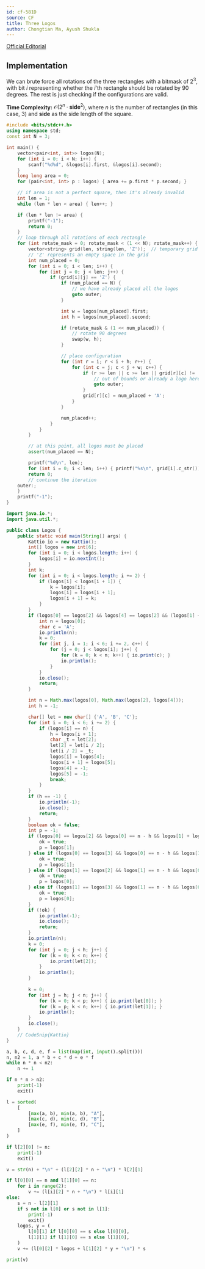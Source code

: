 ```yaml
---
id: cf-581D
source: CF
title: Three Logos
author: Chongtian Ma, Ayush Shukla
---
```


[Official Editorial](https://codeforces.com/blog/entry/20508)

## Implementation

We can brute force all rotations of the three rectangles with a bitmask of $2^3$, with bit $i$ representing whether the $i$'th rectangle should be rotated by
$90$ degrees. The rest is just checking if the configurations are valid.

**Time Complexity:** $\mathcal{O}(2^n \cdot \textbf{side}^2)$, where $n$ is the number of rectangles (in this case, 3) and $\textbf{side}$ as the side length of the square.

<LanguageSection>
<CPPSection>

```cpp
#include <bits/stdc++.h>
using namespace std;
const int N = 3;

int main() {
	vector<pair<int, int>> logos(N);
	for (int i = 0; i < N; i++) {
		scanf("%d%d", &logos[i].first, &logos[i].second);
	}
	long long area = 0;
	for (pair<int, int> p : logos) { area += p.first * p.second; }

	// if area is not a perfect square, then it's already invalid
	int len = 1;
	while (len * len < area) { len++; }

	if (len * len != area) {
		printf("-1");
		return 0;
	}
	// loop through all rotations of each rectangle
	for (int rotate_mask = 0; rotate_mask < (1 << N); rotate_mask++) {
		vector<string> grid(len, string(len, 'Z'));  // temporary grid
		// 'Z' represents an empty space in the grid
		int num_placed = 0;
		for (int i = 0; i < len; i++) {
			for (int j = 0; j < len; j++) {
				if (grid[i][j] == 'Z') {
					if (num_placed == N) {
						// we have already placed all the logos
						goto outer;
					}

					int w = logos[num_placed].first;
					int h = logos[num_placed].second;

					if (rotate_mask & (1 << num_placed)) {
						// rotate 90 degrees
						swap(w, h);
					}

					// place configuration
					for (int r = i; r < i + h; r++) {
						for (int c = j; c < j + w; c++) {
							if (r >= len || c >= len || grid[r][c] != 'Z') {
								// out of bounds or already a logo here
								goto outer;
							}
							grid[r][c] = num_placed + 'A';
						}
					}

					num_placed++;
				}
			}
		}

		// at this point, all logos must be placed
		assert(num_placed == N);

		printf("%d\n", len);
		for (int i = 0; i < len; i++) { printf("%s\n", grid[i].c_str()); }
		return 0;
		// continue the iteration
	outer:;
	}
	printf("-1");
}
```

</CPPSection>
<JavaSection>

```java
import java.io.*;
import java.util.*;

public class Logos {
	public static void main(String[] args) {
		Kattio io = new Kattio();
		int[] logos = new int[6];
		for (int i = 0; i < logos.length; i++) {
			logos[i] = io.nextInt();
		}
		int k;
		for (int i = 0; i < logos.length; i += 2) {
			if (logos[i] < logos[i + 1]) {
				k = logos[i];
				logos[i] = logos[i + 1];
				logos[i + 1] = k;
			}
		}
		if (logos[0] == logos[2] && logos[4] == logos[2] && (logos[1] + logos[3] + logos[5]) == logos[0]) {
			int n = logos[0];
			char c = 'A';
			io.println(n);
			k = 0;
			for (int j, i = 1; i < 6; i += 2, c++) {
				for (j = 0; j < logos[i]; j++) {
					for (k = 0; k < n; k++) { io.print(c); }
					io.println();
				}
			}
			io.close();
			return;
		}

		int n = Math.max(logos[0], Math.max(logos[2], logos[4]));
		int h = -1;

		char[] let = new char[] {'A', 'B', 'C'};
		for (int i = 0; i < 6; i += 2) {
			if (logos[i] == n) {
				h = logos[i + 1];
				char _t = let[2];
				let[2] = let[i / 2];
				let[i / 2] = _t;
				logos[i] = logos[4];
				logos[i + 1] = logos[5];
				logos[4] = -1;
				logos[5] = -1;
				break;
			}
		}
		if (h == -1) {
			io.println(-1);
			io.close();
			return;
		}
		boolean ok = false;
		int p = -1;
		if (logos[0] == logos[2] && logos[0] == n - h && logos[1] + logos[3] == n) {
			ok = true;
			p = logos[1];
		} else if (logos[0] == logos[3] && logos[0] == n - h && logos[1] + logos[2] == n) {
			ok = true;
			p = logos[1];
		} else if (logos[1] == logos[2] && logos[1] == n - h && logos[0] + logos[3] == n) {
			ok = true;
			p = logos[0];
		} else if (logos[1] == logos[3] && logos[1] == n - h && logos[0] + logos[2] == n) {
			ok = true;
			p = logos[0];
		}
		if (!ok) {
			io.println(-1);
			io.close();
			return;
		}
		io.println(n);
		k = 0;
		for (int j = 0; j < h; j++) {
			for (k = 0; k < n; k++) {
				io.print(let[2]);
			}
			io.println();
		}
		
		k = 0;
		for (int j = h; j < n; j++) {
			for (k = 0; k < p; k++) { io.print(let[0]); }
			for (k = p; k < n; k++) { io.print(let[1]); }
			io.println();
		}
		io.close();
	}
	// CodeSnip{Kattio}
}
```

</JavaSection>
<PySection>

```py
a, b, c, d, e, f = list(map(int, input().split()))
n, n2 = 1, a * b + c * d + e * f
while n * n < n2:
	n += 1

if n * n > n2:
	print(-1)
	exit()

l = sorted(
	[
		[max(a, b), min(a, b), "A"],
		[max(c, d), min(c, d), "B"],
		[max(e, f), min(e, f), "C"],
	]
)

if l[2][0] != n:
	print(-1)
	exit()

v = str(n) + "\n" + (l[2][2] * n + "\n") * l[2][1]

if l[0][0] == n and l[1][0] == n:
	for i in range(2):
		v += (l[i][2] * n + "\n") * l[i][1]
else:
	s = n - l[2][1]
	if s not in l[0] or s not in l[1]:
		print(-1)
		exit()
	logos, y = (
		l[0][1] if l[0][0] == s else l[0][0],
		l[1][1] if l[1][0] == s else l[1][0],
	)
	v += (l[0][2] * logos + l[1][2] * y + "\n") * s

print(v)
```

</PySection>
</LanguageSection>
